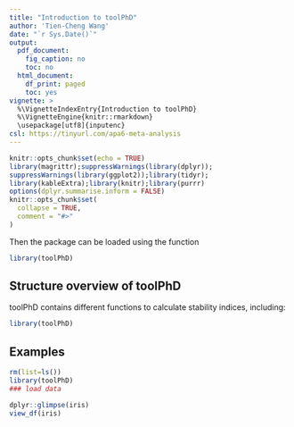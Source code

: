 ```yaml
---
title: "Introduction to toolPhD"
author: 'Tien-Cheng Wang'
date: "`r Sys.Date()`"
output:
  pdf_document:
    fig_caption: no
    toc: no
  html_document:
    df_print: paged
    toc: yes
vignette: >
  %\VignetteIndexEntry{Introduction to toolPhD}
  %\VignetteEngine{knitr::rmarkdown}
  \usepackage[utf8]{inputenc}
csl: https://tinyurl.com/apa6-meta-analysis
---
```


```r
knitr::opts_chunk$set(echo = TRUE)
library(magrittr);suppressWarnings(library(dplyr));
suppressWarnings(library(ggplot2));library(tidyr);
library(kableExtra);library(knitr);library(purrr)
options(dplyr.summarise.inform = FALSE)
knitr::opts_chunk$set(
  collapse = TRUE,
  comment = "#>"
)
```

Then the package can be loaded using the function
```r
library(toolPhD)
```



## Structure overview of toolPhD

toolPhD contains different functions to calculate stability indices, including:
```r
library(toolPhD)

```



<!-- ## Build-in data set -->

<!-- The default data set `Data` is the subset of $APSIM$ simulated wheat data set, which includes 5 genotypes in 4 locations for 4 years, with 2 nitrogen application rates, 2 sowing dates, and 2 $CO_2$ levels of treatments [@casadebaig2016]. Full dataset used in the publication see here [click](https://zenodo.org/record/4729636). -->

<!-- `Data` in this package is a data frame with 640 observations and 8 variables. -->

<!-- : Data Structure -->

<!-- | Parameters | Number | Description | -->
<!-- | :--- | ---: | :--- | -->
<!-- | Trait |   | Wheat yield ($kg~ha^{-1}$).|  -->
<!-- | Genotype | 5 | varieties.| -->
<!-- | Environment | 128 | unique combination of environments for each genotype.| -->
<!-- | Year | 4 | years.| -->
<!-- | Sites | 4 | locations.| -->
<!-- | Nitrogen | 2 | nitrogen application levels.| -->
<!-- | $CO_2$ | 2 | $CO_2$ concentration levels.| -->
<!-- | Sowing | 2 | sowing dates.| -->

\clearpage

## Examples
```r
rm(list=ls())
library(toolPhD)
### load data

dplyr::glimpse(iris)
view_df(iris)
```
\clearpage



